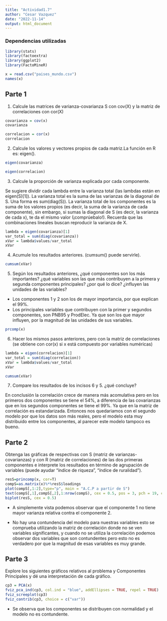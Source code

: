 ```yaml
---
title: "Actividad1.7"
author: "Cesar Vazquez"
date: "2022-11-14"
output: html_document
---
```


### Dependencias utilizadas

```r
library(stats)
library(factoextra)
library(ggplot2)
library(FactoMineR)
```

```r
x = read.csv("paises_mundo.csv")
names(x)
```

## Parte 1

1.  Calcule las matrices de varianza-covarianza S con cov(X) y la matriz de correlaciones con cor(X)

```r
covarianza = cov(x)
covarianza
```

```r
correlacion = cor(x)
correlacion
```

2.  Calcule los valores y vectores propios de cada matriz.La función en R es: eigen().

```r
eigen(covarianza)
```

```r
eigen(correlacion)
```

3.  Calcule la proporción de varianza explicada por cada componente.

Se sugiere dividir cada lambda entre la varianza total (las lambdas están en eigen(S)[1]). La varianza total es la suma de las varianzas de la diagonal de S. Una forma es sum(diag(S)). La varianza total de los componentes es la suma de los valores propios (es decir, la suma de la varianza de cada componente), sin embargo, si sumas la diagonal de S (es decir, la varianza de cada x), te da el mismo valor (¡comprúebalo!). Recuerda que las combinaciones lineales buscan reproducir la varianza de X.

```r
lambda = eigen(covarianza)[1]
var_total = sum(diag(covarianza))
xVar = lambda$values/var_total
xVar
```

4.  Acumule los resultados anteriores. (cumsum() puede servirle).

```r
cumsum(xVar)
```

5.  Según los resultados anteriores, ¿qué componentes son los más importantes? ¿qué variables son las que más contribuyen a la primera y segunda componentes principales? ¿por qué lo dice? ¿influyen las unidades de las variables?

-   Los componentes 1 y 2 son los de mayor importancia, por que explican el 99%.
-   Los principales variables que contribuyen con la primer y segundos componentes, son PNB95 y ProdElec. Ya que son los que mayor influyen, por la magnitud de las unidades de sus variables.

```r
prcomp(x)
```

6.  Hacer los mismos pasos anteriores, pero con la matriz de correlaciones (se obtiene con cor(x) si x está compuesto por variables numéricas)

```r
lambda = eigen(correlacion)[1]
var_total = sum(diag(correlacion))
xVar = lambda$values/var_total
xVar
```

```r
cumsum(xVar)
```

7.  Compare los resultados de los incisos 6 y 5. ¿qué concluye?

En conclusión la correlación crece de manera más acomulativa pero en los primeros dos componentes se tiene el 54%, a diferencia de las covarianzas que en los segundos componentes se tiene el 99%. Ya que en la matriz de correlación es estandarizada. Entonces nos quedariamos con el segundo modelo por que los datos son más reales, pero el modelo esta muy distribuido entre los componentes, al parecer este modelo tampoco es bueno.

## Parte 2

Obtenga las gráficas de respectivas con S (matriz de varianzas-covarianzas) y con R (matriz de correlaciones) de las dos primeras componentes e interprete los resultados en término de agrupación de variables (puede ayudar "índice de riqueza", "índice de ruralidad").

```r
resS=princomp(x, cor=T)
compS=as.matrix(x)%*%resS$loadings
plot(compS[,1:2],type="p", main = "A.C.P a partir de S")
text(compS[,1],compS[,2],1:nrow(compS), cex = 0.5, pos = 3, pch = 19, col = "red")
biplot(resS, cex = 0.5)  
```

-   A simplemente vista podemos observar que el componente 1 no tiene mayor varianza relativa contra el componente 2.

-   No hay una contundencia del modelo para nuestras variables esto se comprueba utilizando la matriz de correlación donde no se ven variables significantes, y cuando no se utiliza la correlación podemos observar dos variables que son contundentes pero esto no es verdadero por que la magnitud de esas variables es muy grande.

## Parte 3

Explore los siguientes gráficos relativos al problema y Componentes Principales y dé una interpretación de cada gráfico.

```r
cp3 = PCA(x)
fviz_pca_ind(cp3, col.ind = "blue", addEllipses = TRUE, repel = TRUE)
fviz_screeplot(cp3)
fviz_contrib(cp3, choice = c("var"))
```

-   Se observa que los componentes se distribuyen con normalidad y el modelo no es contundente.

